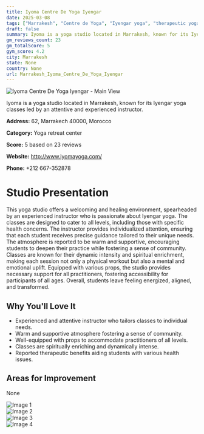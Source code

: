 ```yaml
---
title: Iyoma Centre De Yoga Iyengar
date: 2025-03-08
tags: ["Marrakesh", "Centre de Yoga", "Iyengar yoga", "therapeutic yoga", "welcoming atmosphere", "well-equipped", "Marrakesh"]  
draft: false
summary: Iyoma is a yoga studio located in Marrakesh, known for its Iyengar yoga classes led by an attentive and experienced instructor.
gm_reviews_count: 23
gm_totalScore: 5
gym_score: 4.2
city: Marrakesh
state: None
country: None
url: Marrakesh_Iyoma_Centre_De_Yoga_Iyengar
---
```


<div className="aspect-[16/9] relative my-8">
  <img 
    src="https://lh5.googleusercontent.com/p/AF1QipM_POzw5PZMVPsul27BwzIrc6yyba2pkt3iBeBh=w1920-h1080-k-no"
    alt="Iyoma Centre De Yoga Iyengar - Main View"
    className="object-cover absolute inset-0 w-full h-full rounded-lg"
  />
</div>

Iyoma is a yoga studio located in Marrakesh, known for its Iyengar yoga classes led by an attentive and experienced instructor.

**Address:** 62, Marrakech 40000, Morocco

**Category:** Yoga retreat center

**Score:** 5 based on 23 reviews

**Website:** http://www.iyomayoga.com/

**Phone:** +212 667-352878

# Studio Presentation

This yoga studio offers a welcoming and healing environment, spearheaded by an experienced instructor who is passionate about Iyengar yoga. The classes are designed to cater to all levels, including those with specific health concerns. The instructor provides individualized attention, ensuring that each student receives precise guidance tailored to their unique needs. The atmosphere is reported to be warm and supportive, encouraging students to deepen their practice while fostering a sense of community. Classes are known for their dynamic intensity and spiritual enrichment, making each session not only a physical workout but also a mental and emotional uplift. Equipped with various props, the studio provides necessary support for all practitioners, fostering accessibility for participants of all ages. Overall, students leave feeling energized, aligned, and transformed.

## Why You'll Love It

- Experienced and attentive instructor who tailors classes to individual needs.
- Warm and supportive atmosphere fostering a sense of community.
- Well-equipped with props to accommodate practitioners of all levels.
- Classes are spiritually enriching and dynamically intense.
- Reported therapeutic benefits aiding students with various health issues.

## Areas for Improvement

None

<div className="grid grid-cols-1 xl:grid-cols-2 gap-4 my-8">
<div className="aspect-[4/3] relative"><img src="https://lh5.googleusercontent.com/p/AF1QipNYgpjpZINQnjUu-gtr8U1ZsbFSTec3sFFOwRWT=w1920-h1080-k-no" alt="Image 1" className="object-cover absolute inset-0 w-full h-full rounded-lg" /></div>
<div className="aspect-[4/3] relative"><img src="https://lh5.googleusercontent.com/p/AF1QipNOVvAA-faXVTBynH4apJ6EspRvydXZa9GFVAss=w1920-h1080-k-no" alt="Image 2" className="object-cover absolute inset-0 w-full h-full rounded-lg" /></div>
<div className="aspect-[4/3] relative"><img src="https://lh5.googleusercontent.com/p/AF1QipOEtFUHp8AvShiay2WK3x3xdFH99YD3pYJaBUiO=w1920-h1080-k-no" alt="Image 3" className="object-cover absolute inset-0 w-full h-full rounded-lg" /></div>
<div className="aspect-[4/3] relative"><img src="https://lh5.googleusercontent.com/p/AF1QipNsJkAkEhVPdkIxieOTH3i3VSGbg7XI9UCXf0H1=w1920-h1080-k-no" alt="Image 4" className="object-cover absolute inset-0 w-full h-full rounded-lg" /></div>
</div>